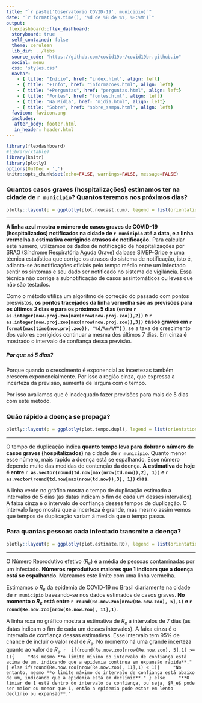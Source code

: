 ```yaml
---
title: "`r paste('Observatório COVID-19', municipio)`"
date: "`r format(Sys.time(), '%d de %B de %Y, %H:%M')`"
output:
 flexdashboard::flex_dashboard:
  storyboard: true
  self_contained: false
  theme: cerulean
  lib_dir: ../libs
  source_code: "https://github.com/covid19br/covid19br.github.io"
  social: menu
  css: 'styles.css'
  navbar:
    - { title: "Início", href: "index.html", align: left}
    - { title: "+Info", href: "informacoes.html", align: left}
    - { title: "+Perguntas", href: "perguntas.html", align: left}
    - { title: "Fontes", href: "fontes.html", align: left}
    - { title: "Na Mídia", href: "midia.html", align: left}
    - { title: "Sobre", href: "sobre_sampa.html", align: left}
  favicon: favicon.png
  includes:
   after_body: footer.html
   in_header: header.html
---
```


```r
library(flexdashboard)
#library(xtable)
library(knitr)
library(plotly)
options(OutDec = ',')
knitr::opts_chunk$set(echo=FALSE, warnings=FALSE, message=FALSE)
```


### Quantos casos graves (hospitalizações) estimamos ter na cidade de `r municipio`? Quantos teremos nos próximos dias?

```r

plotly::layout(p = ggplotly(plot.nowcast.cum), legend = list(orientation = "h", valign = "middle", y = 1.05))

```

***

**A linha azul mostra o número de casos graves de COVID-19 (hospitalizados) notificados na cidade de `r municipio` até a data, e a linha vermelha a estimativa corrigindo atrasos de notificação.** Para calcular este número, utilizamos os dados de notificação de hospitalizações por SRAG (Síndrome Respiratória Aguda Grave) da base SIVEP-Gripe e uma técnica estatística que corrige os atrasos do sistema de notificação, isto é, adianta-se às notificações oficiais pelo tempo médio entre um infectado sentir os sintomas e seu dado ser notificado no sistema de vigilância. Essa técnica não corrige a subnotificação de casos assintomáticos ou leves que não são testados.

Como o método utiliza um algoritmo de correção do passado com pontos presvistos, **os pontos tracejados da linha vermelha são as previsões para os últimos 2 dias e para os próximos 5 dias (entre 
`r  as.integer(now.proj.zoo[max(nrow(now.proj.zoo)),2])` e 
`r as.integer(now.proj.zoo[max(nrow(now.proj.zoo)),3])` casos graves em
`r format(max(time(now.proj.zoo)), "%d/%m/%Y")` )**, se a taxa de
crescimento dos valores corrigidos continuar a mesma dos últimos 7 dias. Em
cinza é mostrado o intervalo de confiança dessa previsão.


<h5>Por que só 5 dias?</h5>

Porque quando o crescimento é exponencial as incertezas também crescem
exponencialmente. Por isso a região cinza, que expressa a
incerteza da previsão, aumenta de largura com
o tempo.

Por isso avaliamos que é inadequado fazer
previsões para mais de 5 dias com este método.


### Quão rápido a doença se propaga?

```r

plotly::layout(p = ggplotly(plot.tempo.dupl), legend = list(orientation = "h", valign = "middle", y = 1.05))

```   

***

O tempo de duplicação indica **quanto tempo leva para dobrar o número de casos graves (hospitalizados)** na cidade de `r municipio`. 
Quanto menor esse número, mais rápido a
doença está se espalhando. Esse número depende muito das medidas
de contenção da doença. **A estimativa de hoje é entre 
`r as.vector(round(td.now[max(nrow(td.now)),2], 1))` e 
`r as.vector(round(td.now[max(nrow(td.now)),3], 1))` dias**.

A linha verde no gráfico mostra o tempo de duplicação estimado a
intervalos de 5 dias (as datas indicam o fim de cada um desses
intervalos). A faixa cinza é o intervalo de confiança desses tempos de
duplicação. O intervalo largo mostra que a incerteza é
grande, mas mesmo assim vemos que tempos de duplicação variam à medida
que o tempo passa. 


### Para quantas pessoas cada infectado transmite a doença?

```r

plotly::layout(p = ggplotly(plot.estimate.R0), legend = list(orientation = "h", valign = "middle", y = 1.05))

```

***

O Número Reprodutivo efetivo ($R_e$) é a média de pessoas contaminadas
por um infectado.  **Números reprodutivos maiores que 1 indicam que a
doença está se espalhando**. Marcamos este limite com uma linha vermelha.

Estimamos o $R_e$ da epidemia de COVID-19 no Brasil diariamente na cidade de `r municipio`
baseando-se nos dados estimados de casos graves.
**No momento o $R_e$ está entre 
`r round(Re.now.zoo[nrow(Re.now.zoo), 5],1)` e
 `r round(Re.now.zoo[nrow(Re.now.zoo), 11],1)`**.
 
A linha roxa no gráfico mostra a estimativa de $R_e$ a intervalos de 7
dias (as datas indicam o fim de cada um desses intervalos). A faixa
cinza é o intervalo de confiança dessas estimativas.  Esse intervalo
tem 95% de chance de incluir o valor real de $R_e$. No momento há uma
grande incerteza quanto ao valor de $R_e$. 
`r 
if(round(Re.now.zoo[nrow(Re.now.zoo), 5],1) >= 1){
    "Mas mesmo **o limite mínimo do intervalo de confiança está acima de um, indicando que a
epidemia continua em expansão rápida**."
} else if(round(Re.now.zoo[nrow(Re.now.zoo), 11],1) < 1){
    "No entanto, mesmo **o limite máximo do intervalo de confiança está abaixo de um, indicando que a
epidemia está em declínio**."
} else
    "**O limiar de 1 está dentro do intervalo de confiança, ou seja, $R_e$ pode ser maior ou menor que 1, então a epidemia pode estar em lento declínio ou expansão**."
`

